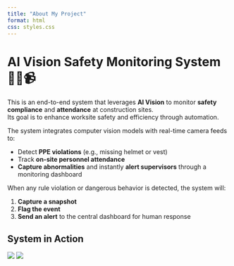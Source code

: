 ```yaml
---
title: "About My Project"
format: html
css: styles.css
---
```


# AI Vision Safety Monitoring System 👷‍♂️📹

This is an end-to-end system that leverages **AI Vision** to monitor **safety compliance** and **attendance** at construction sites.  
Its goal is to enhance worksite safety and efficiency through automation.

:::{.project-description}

The system integrates computer vision models with real-time camera feeds to:

- Detect **PPE violations** (e.g., missing helmet or vest)
- Track **on-site personnel attendance**
- **Capture abnormalities** and instantly **alert supervisors** through a monitoring dashboard

When any rule violation or dangerous behavior is detected, the system will:

1. **Capture a snapshot**
2. **Flag the event**
3. **Send an alert** to the central dashboard for human response

:::

## System in Action

:::{.image-grid-2col}
![](about_1.jpg){.project-image}
![](about_2.jpg){.project-image}
:::
